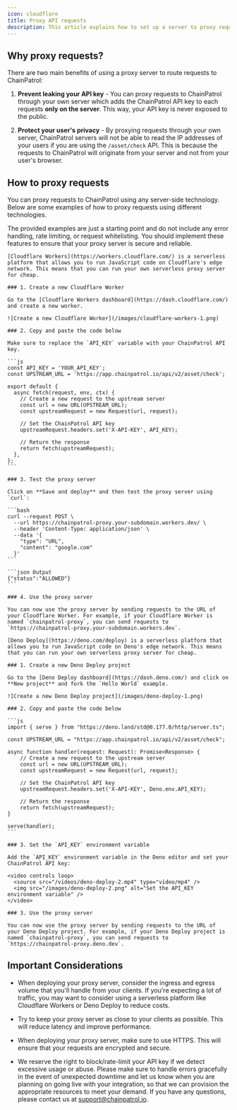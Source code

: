 ```yaml
---
icon: cloudflare
title: Proxy API requests
description: This article explains how to set up a server to proxy requests to ChainPatrol.
---
```


## Why proxy requests?

There are two main benefits of using a proxy server to route requests to ChainPatrol:

1. **Prevent leaking your API key** - You can proxy requests to ChainPatrol through your own server which adds the ChainPatrol API key to each requests **only on the server**. This way, your API key is never exposed to the public.

2. **Protect your user's privacy** - By proxying requests through your own server, ChainPatrol servers will not be able to read the IP addresses of your users if you are using the `/asset/check` API. This is because the requests to ChainPatrol will originate from your server and not from your user's browser.

## How to proxy requests

You can proxy requests to ChainPatrol using any server-side technology. Below are some examples of how to proxy requests using different technologies.

<Warning>
  The provided examples are just a starting point and do not include any error
  handling, rate limiting, or request whitelisting. You should implement these
  features to ensure that your proxy server is secure and reliable.
</Warning>

<AccordionGroup>
  <Accordion title="Cloudflare Workers" description="Recommended" icon="cloudflare">
    
    [Cloudflare Workers](https://workers.cloudflare.com/) is a serverless platform that allows you to run JavaScript code on Cloudflare's edge network. This means that you can run your own serverless proxy server for cheap.

    ### 1. Create a new Cloudflare Worker

    Go to the [Cloudflare Workers dashboard](https://dash.cloudflare.com/) and create a new worker.

    ![Create a new Cloudflare Worker](/images/cloudflare-workers-1.png)

    ### 2. Copy and paste the code below

    Make sure to replace the `API_KEY` variable with your ChainPatrol API key.

    ```js
    const API_KEY = 'YOUR_API_KEY';
    const UPSTREAM_URL = 'https://app.chainpatrol.io/api/v2/asset/check';

    export default {
      async fetch(request, env, ctx) {
        // Create a new request to the upstream server
        const url = new URL(UPSTREAM_URL);
        const upstreamRequest = new Request(url, request);

        // Set the ChainPatrol API key
        upstreamRequest.headers.set('X-API-KEY', API_KEY);

        // Return the response
        return fetch(upstreamRequest);
      },
    };
    ```

    ### 3. Test the proxy server

    Click on **Save and deploy** and then test the proxy server using `curl`:

    ```bash
    curl --request POST \
      --url https://chainpatrol-proxy.your-subdomain.workers.dev/ \
      --header 'Content-Type: application/json' \
      --data '{
        "type": "URL",
        "content": "google.com"
      }'
    ```

    ```json Output
    {"status":"ALLOWED"}
    ```

    ### 4. Use the proxy server

    You can now use the proxy server by sending requests to the URL of your Cloudflare Worker. For example, if your Cloudflare Worker is named `chainpatrol-proxy`, you can send requests to `https://chainpatrol-proxy.your-subdomain.workers.dev`.

  </Accordion>

  <Accordion title="Deno Deploy" icon="dinosaur">

    [Deno Deploy](https://deno.com/deploy) is a serverless platform that allows you to run JavaScript code on Deno's edge network. This means that you can run your own serverless proxy server for cheap.

    ### 1. Create a new Deno Deploy project

    Go to the [Deno Deploy dashboard](https://dash.deno.com/) and click on **New project** and fork the `Hello World` example.

    ![Create a new Deno Deploy project](/images/deno-deploy-1.png)

    ### 2. Copy and paste the code below

    ```js
    import { serve } from "https://deno.land/std@0.177.0/http/server.ts";

    const UPSTREAM_URL = "https://app.chainpatrol.io/api/v2/asset/check";

    async function handler(request: Request): Promise<Response> {
        // Create a new request to the upstream server
        const url = new URL(UPSTREAM_URL);
        const upstreamRequest = new Request(url, request);

        // Set the ChainPatrol API key
        upstreamRequest.headers.set('X-API-KEY', Deno.env.API_KEY);

        // Return the response
        return fetch(upstreamRequest);
    }

    serve(handler);
    ```

    ### 3. Set the `API_KEY` environment variable

    Add the `API_KEY` environment variable in the Deno editor and set your ChainPatrol API key:

    <video controls loop>
      <source src="/videos/deno-deploy-2.mp4" type="video/mp4" />
      <img src="/images/deno-deploy-2.png" alt="Set the API_KEY environment variable" />
    </video>

    ### 3. Use the proxy server

    You can now use the proxy server by sending requests to the URL of your Deno Deploy project. For example, if your Deno Deploy project is named `chainpatrol-proxy`, you can send requests to `https://chainpatrol-proxy.deno.dev`.

  </Accordion>

</AccordionGroup>

## Important Considerations

- When deploying your proxy server, consider the ingress and egress volume that you'll handle from your clients. If you're expecting a lot of traffic, you may want to consider using a serverless platform like Cloudflare Workers or Deno Deploy to reduce costs.

- Try to keep your proxy server as close to your clients as possible. This will reduce latency and improve performance.

- When deploying your proxy server, make sure to use HTTPS. This will ensure that your requests are encrypted and secure.

- We reserve the right to block/rate-limit your API key if we detect excessive usage or abuse. Please make sure to handle errors gracefully in the event of unexpected downtime and let us know when you are planning on going live with your integration, so that we can provision the appropriate resources to meet your demand. If you have any questions, please contact us at [support@chainpatrol.io](mailto:support@chainpatrol.io?subject=Re:%20Proxy%20API%20Requests&body=).
